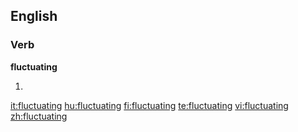 
==English==

===Verb===
'''fluctuating'''

# {{present participle of|[[fluctuate]]}}

[[it:fluctuating]]
[[hu:fluctuating]]
[[fi:fluctuating]]
[[te:fluctuating]]
[[vi:fluctuating]]
[[zh:fluctuating]]